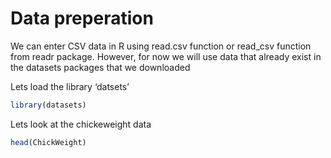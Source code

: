# Data preperation {#intro}



We can enter CSV data in R using read.csv function or read_csv function from readr package. However, for now we will use data that already exist in the datasets packages that we downloaded

Lets load the library 'datsets'
```r
library(datasets)


```


Lets look at the chickeweight data 

```r
head(ChickWeight)

```